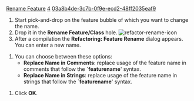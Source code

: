 [[Property:title|Rename Feature]]
[[Property:weight|4]]
[[Property:uuid|03a8b4de-3c7b-0f9e-ecd2-48ff2035eaf9]]
# Start pick-and-drop on the feature bubble of which you want to change the name.
# Drop it in the '''Rename Feature/Class''' hole.  [[Image:refactor-rename-icon]]  
# After a compilation the '''Refactoring: Feature Rename''' dialog appears. You can enter a new name. 


# You can choose between these options: 
#*  '''Replace Name in Comments''': replace usage of the feature name in comments that follow the '''`featurename'''' syntax. 
#*  '''Replace Name in Strings''': replace usage of the feature name in strings that follow the '''`featurename'''' syntax. 

# Click '''OK'''. 





